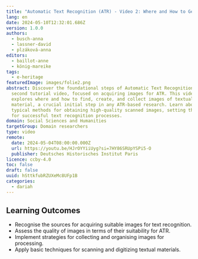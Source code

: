 ```yaml
---
title: "Automatic Text Recognition (ATR) - Video 2: Where and How to Get Images"
lang: en
date: 2024-05-10T12:32:01.686Z
version: 1.0.0
authors:
  - busch-anna
  - lassner-david
  - plzáková-anna
editors:
  - baillot-anne
  - könig-mareike
tags:
  - e-heritage
featuredImage: images/folie2.png
abstract: Discover the foundational steps of Automatic Text Recognition in our
  second tutorial video, focused on acquiring images for ATR. This video
  explores where and how to find, create, and collect images of textual
  material, a crucial initial step in any ATR-based research. Learn about the
  typical methods for obtaining high-quality scanned images, setting the stage
  for successful text recognition processes.
domain: Social Sciences and Humanities
targetGroup: Domain researchers
type: video
remote:
  date: 2024-05-04T08:00:00.000Z
  url: https://youtu.be/HJrOYYiiUyg?si=7HY86SRUpYSPi5-O
  publisher: Deutsches Historisches Institut Paris
licence: ccby-4.0
toc: false
draft: false
uuid: hSttkfubRZUXeMc8UFp1B
categories:
  - dariah
---
```

## Learning Outcomes

- Recognise the sources for acquiring suitable images for text recognition.
- Assess the quality of images in terms of their suitability for ATR.
- Implement strategies for collecting and organising images for processing.
- Apply basic techniques for scanning and digitizing textual materials.
